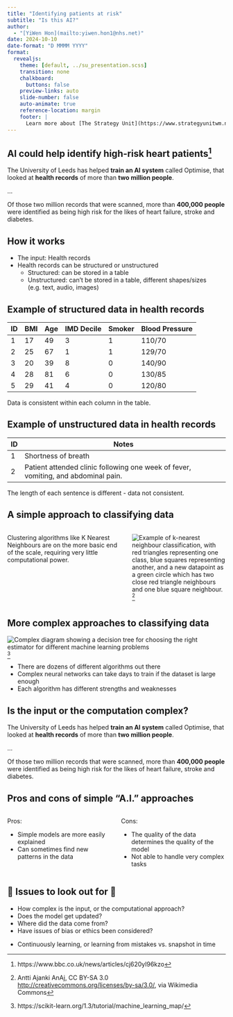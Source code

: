 ```yaml
---
title: "Identifying patients at risk"
subtitle: "Is this AI?"
author: 
  - "[YiWen Hon](mailto:yiwen.hon1@nhs.net)"
date: 2024-10-10
date-format: "D MMMM YYYY"
format:
  revealjs:
    theme: [default, ../su_presentation.scss]
    transition: none
    chalkboard:
      buttons: false
    preview-links: auto
    slide-number: false
    auto-animate: true
    reference-location: margin
    footer: |
      Learn more about [The Strategy Unit](https://www.strategyunitwm.nhs.uk/)
---
```


## AI could help identify high-risk heart patients^[https://www.bbc.co.uk/news/articles/cj620yl96kzo]

The University of Leeds has helped **train an AI system** called Optimise, that looked at **health records** of more than **two million people**.

...

Of those two million records that were scanned, more than **400,000 people** were identified as being high risk for the likes of heart failure, stroke and diabetes.


## How it works

- The input: Health records
- Health records can be structured or unstructured
    - Structured: can be stored in a table
    - Unstructured: can't be stored in a table, different shapes/sizes (e.g. text, audio, images)

## Example of structured data in health records

| ID | BMI | Age | IMD Decile | Smoker | Blood Pressure |
|---|---|---|---|---|---|
|1| 17 | 49 | 3 | 1 | 110/70 |
|2| 25 | 67 | 1 | 1 | 129/70 |
|3| 20 | 39 | 8 | 0 | 140/90 |
|4| 28 | 81 | 6 | 0 | 130/85 |
|5| 29 | 41 | 4 | 0 | 120/80 |

Data is consistent within each column in the table.

## Example of unstructured data in health records

| ID | Notes                                                                    |
|----|--------------------------------------------------------------------------|
| 1  | Shortness of breath                                                      |
| 2  | Patient attended clinic following one week of fever, vomiting, and abdominal pain. |

The length of each sentence is different - data not consistent.

## A simple approach to classifying data

:::: {.columns}
::: {.column width="50%"}

Clustering algorithms like K Nearest Neighbours are on the more basic end of the scale, requiring very little computational power.

:::

::: {.column width="40%"}

![Example of k-nearest neighbour classification, with red triangles representing one class, blue squares representing another, and a new datapoint as a green circle which has two close red triangle neighbours and one blue square neighbour.](https://upload.wikimedia.org/wikipedia/commons/e/e7/KnnClassification.svg)^[Antti Ajanki AnAj, CC BY-SA 3.0 <http://creativecommons.org/licenses/by-sa/3.0/>, via Wikimedia Commons]

:::
::::

## More complex approaches to classifying data {.small}

![Complex diagram showing a decision tree for choosing the right estimator for different machine learning problems](https://scikit-learn.org/1.3/_static/ml_map.png)^[https://scikit-learn.org/1.3/tutorial/machine_learning_map/]

::: {.notes}

- There are dozens of different algorithms out there
- Complex neural networks can take days to train if the dataset is large enough
- Each algorithm has different strengths and weaknesses

:::

## Is the input or the computation complex?

The University of Leeds has helped **train an AI system** called Optimise, that looked at **health records** of more than **two million people**.

...

Of those two million records that were scanned, more than **400,000 people** were identified as being high risk for the likes of heart failure, stroke and diabetes.

## Pros and cons of simple "A.I." approaches

:::: {.columns}
::: {.column width="50%"}

Pros:

- Simple models are more easily explained
- Can sometimes find new patterns in the data

:::

::: {.column width="50%"}

Cons:

- The quality of the data determines the quality of the model
- Not able to handle very complex tasks

::: 
::::

## 🚩 Issues to look out for 🚩

- How complex is the input, or the computational approach?
- Does the model get updated?
- Where did the data come from?
- Have issues of bias or ethics been considered?


::: {.notes}

- Continuously learning, or learning from mistakes vs. snapshot in time

:::

